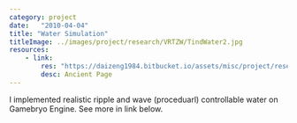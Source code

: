 ```yaml
---
category: project
date:   "2010-04-04"
title: "Water Simulation"
titleImage: ../images/project/research/VRTZW/TindWater2.jpg
resources:
    - link:
        res: "https://daizeng1984.bitbucket.io/assets/misc/project/research/VRTZW/TindsunWater.html"
        desc: Ancient Page
---
```


I implemented realistic ripple and wave (proceduarl) controllable water on Gamebryo Engine. See more in link below.

